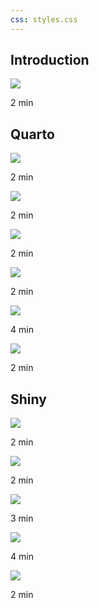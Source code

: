 ```yaml
---
css: styles.css
---
```


## Introduction

::: card
![](thumbnails/pst-welcome.png){.card-img-top}

2 min

<a href="https://rstudio.wistia.com/medias/ultwcwirl7" class="stretched-link"></a>
:::

## Quarto

::: card-group
::: card
![](thumbnails/intro-to-quarto.png){.card-img-top}

2 min

<a href="https://rstudio.wistia.com/medias/iuz3hallk4" class="stretched-link"></a>
:::

::: card
![](thumbnails/quarto-rstudio.png){.card-img-top}

2 min

<a href="https://rstudio.wistia.com/medias/1pptqj1cvm" class="stretched-link"></a>
:::

::: card
![](thumbnails/quarto-vscode.png){.card-img-top}

2 min

<a href="https://rstudio.wistia.com/medias/tl3ywwreyv" class="stretched-link"></a>
:::
:::

::: card-group
::: card
![](thumbnails/quarto-jupyter.png){.card-img-top}

2 min

<a href="https://rstudio.wistia.com/medias/qqkv71bcoq" class="stretched-link"></a>
:::

::: card
![](thumbnails/quarto-publish.png){.card-img-top}

4 min

<a href="https://rstudio.wistia.com/medias/888fkqw0mc" class="stretched-link"></a>
:::

::: card
![](thumbnails/advancing-quarto.png){.card-img-top}

2 min

<a href="https://rstudio.wistia.com/medias/hdyyddflqi" class="stretched-link"></a>
:::
:::

## Shiny

::: card-group
::: card
![](thumbnails/intro-to-shiny.png){.card-img-top}

2 min

<a href="https://rstudio.wistia.com/medias/yjuppojzr2" class="stretched-link"></a>
:::

::: card
![](thumbnails/shiny-r.png){.card-img-top}

2 min

<a href="https://rstudio.wistia.com/medias/r173xsopgp" class="stretched-link"></a>
:::

::: card
![](thumbnails/shiny-python.png){.card-img-top}

3 min

<a href="https://rstudio.wistia.com/medias/o36lkk18gf" class="stretched-link"></a>
:::
:::


::: card-group
::: card
![](thumbnails/shiny-publish.png){.card-img-top}

4 min

<a href="https://rstudio.wistia.com/medias/xy94h7okmb" class="stretched-link"></a>
:::

::: card
![](thumbnails/advancing-shiny.png){.card-img-top}

2 min

<a href="https://rstudio.wistia.com/medias/nkunbzo36p" class="stretched-link"></a>

:::
:::
